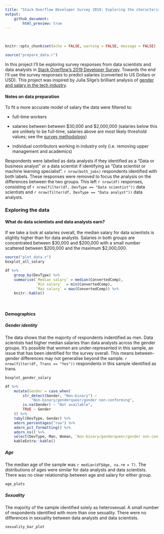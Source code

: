 ```yaml
---
title: "Stack Overflow Developer Survey 2019: Exploring the characteristics of data scientists and data analysts"
output:
    github_document:
        html_preview: true
---
```

<br>

```r
knitr::opts_chunk$set(echo = FALSE, warning = FALSE, message = FALSE)
```

```r
source("prepare_data.r")
```

In this project I'll be exploring survey responses from data scientists and data analysts in [Stack Overflow's 2019 Developer Survey](https://insights.stackoverflow.com/survey/2019#overview). Towards the end I'll use the survey responses to predict salaries (converted to US Dollars or USD). This project was inspired by Julia Silge's brilliant analysis of [gender and salary in the tech industry](https://juliasilge.com/blog/salary-gender/). 

#### Notes on data preparation

To fit a more accurate model of salary the data were filtered to:

* full-time workers 

* salaries between between \$30,000 and \$2,000,000 (salaries below this are unlikely to be full-time, salaries above are most likely threshold values; see the [survey methodology](https://insights.stackoverflow.com/survey/2019#methodology))

* individual contributors working in industry only (i.e. removing upper management and academics)

Respondents were labelled as data analysts if they identified as a "Data or business analyst" or a data scientist if identifying as "Data scientist or machine learning specialist". `r nrow(both_jobs)` respondents identified with both labels. These responses were removed to focus the analysis on the differences between the two groups. This left `r nrow(df)` responses, consisting of `r nrow(filter(df, DevType == "Data scientist"))` data scientists and `r nrow(filter(df, DevType == "Data analyst"))` data analysts. 


### Exploring the data

#### What do data scientists and data analysts earn? 

If we take a look at salaries overall, the median salary for data scientists is slightly higher than for data analysts. Salaries in both groups are concentrated between \$30,000 and \$200,000 with a small number scattered between \$200,000 and the maximum \$2,000,000. 
```r
source("plot_data.r")
boxplot_all_salary


```

```r
df %>%
    group_by(DevType) %>%
    summarise(`Median salary` = median(ConvertedComp),
              `Min salary`  = min(ConvertedComp),
              `Max salary` = max(ConvertedComp)) %>%
    knitr::kable()
```

<br>

#### Demographics 

##### Gender identity

The data shows that the majority of respondents indentified as men. Data scientists had higher median salaries than data analysts across the gender groups. It's possible that women are under-represented in this sample, an issue that has been identified for the survey overall. This means between-gender differences may not generalise beyond the sample. `r nrow(filter(df, Trans == "Yes"))` respondents in this sample identified as trans. 
 

```r
boxplot_gender_salary

df %>%
    mutate(Gender = case_when(
        str_detect(Gender, "Non-binary") ~ 
            "Non-binary/genderqueer/gender non-conforming",
        is.na(Gender) ~ "Not available",
        TRUE ~ Gender
    )) %>%
    tabyl(DevType, Gender) %>%
    adorn_percentages("row") %>%
    adorn_pct_formatting() %>%
    adorn_ns() %>%
    select(DevType, Man, Woman, `Non-binary/genderqueer/gender non-conforming`, `Not available`) %>%
    kableExtra::kable()

```

##### Age

The median age of the sample was `r median(df$Age, na.rm = T)`. The distributions of ages were 
similar for data analysts and data scientists. There was no clear relationship between age
and salary for either group. 

```r
age_plots
```

##### Sexuality

The majority of the sample identified solely as heterosexual. A small number of
respondents identified with more than one sexuality. There were no differences in
sexuality between data analysts and data scientists. 

```r
sexuality_bar_plot
```
